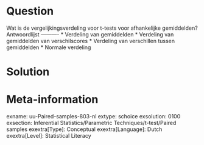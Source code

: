 Question
========
  
Wat is de vergelijkingsverdeling voor t-tests voor afhankelijke gemiddelden? 
Antwoordlijst
----------
* Verdeling van gemiddelden
* Verdeling van gemiddelden van verschilscores
* Verdeling van verschillen tussen gemiddelden
* Normale verdeling 


Solution
========

Meta-information
================
exname: uu-Paired-samples-803-nl
extype: schoice
exsolution: 0100
exsection: Inferential Statistics/Parametric Techniques/t-test/Paired samples
exextra[Type]: Conceptual
exextra[Language]: Dutch
exextra[Level]: Statistical Literacy
